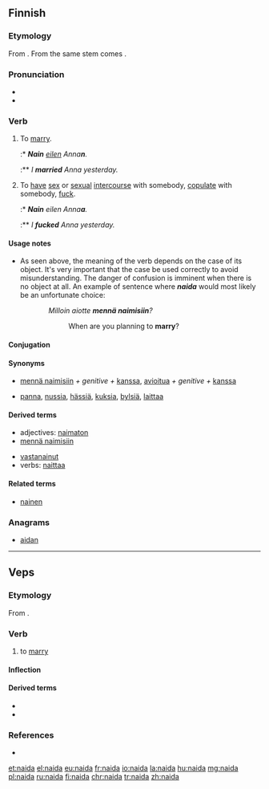 ==Finnish==
{{Finnish index|n|a}}

===Etymology===
From {{inh|fi|fiu-fin-pro|*naidak}}. From the same stem comes {{m|fi|nainen}}.

===Pronunciation===
* {{fi-IPA|*}}
* {{hyphenation|nai|da|lang=fi}}

===Verb===
{{fi-verb}}

# {{label|fi|transitive|+ genitive-accusative}} To [[marry]].
#:* '''''Nain''' [[eilen]] Anna'''n'''.''
#:** ''I '''married''' Anna yesterday.''
# {{label|fi|transitive|vulgar|+ partitive}} To [[have]] [[sex]] or [[sexual]] [[intercourse]] with somebody, [[copulate]] with somebody, [[fuck]].
#:* '''''Nain''' eilen Anna'''a'''.''
#:** ''I '''fucked''' Anna yesterday.''

====Usage notes====
* As seen above, the meaning of the verb depends on the case of its object. It's very important that the case be used correctly to avoid misunderstanding. The danger of confusion is imminent when there is no object at all. An example of sentence where '''''naida''''' would most likely be an unfortunate choice:
:: ''Milloin aiotte '''mennä naimisiin'''?''
::: When are you planning to '''marry'''?

====Conjugation====
{{fi-conj-voida|nai|a}}

====Synonyms====
* {{sense|to marry}} [[mennä naimisiin]] ''+ genitive +'' [[kanssa]], [[avioitua]] ''+ genitive +'' [[kanssa]]
* {{sense|to copulate; vulgar}} [[panna]], [[nussia]], [[hässiä]], [[kuksia]], [[bylsiä]], [[laittaa]]

====Derived terms====
{{der-top}}
* adjectives: [[naimaton]]
* [[mennä naimisiin]]
{{der-mid}}
* [[vastanainut]]
* verbs: [[naittaa]]
{{der-bottom}}

====Related terms====
* [[nainen]]

===Anagrams===
* [[aidan#Finnish|aidan]]

----

==Veps==

===Etymology===
From {{inh|vep|fiu-fin-pro|*naidak}}.

===Verb===
{{vep-verb}}

# to [[marry]] {{gloss|a woman}}

====Inflection====
{{vep-conj-stems|nai|da|b}}

====Derived terms====
* {{l|vep|naimatoi}}
* {{l|vep|naitta}}

===References===
* {{R:vep:UVVV|жениться}}

[[et:naida]]
[[el:naida]]
[[eu:naida]]
[[fr:naida]]
[[io:naida]]
[[la:naida]]
[[hu:naida]]
[[mg:naida]]
[[pl:naida]]
[[ru:naida]]
[[fi:naida]]
[[chr:naida]]
[[tr:naida]]
[[zh:naida]]